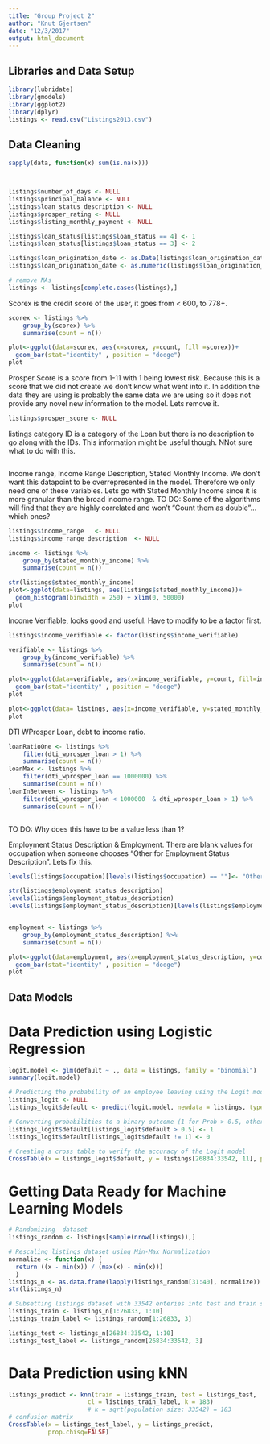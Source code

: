```yaml
---
title: "Group Project 2"
author: "Knut Gjertsen"
date: "12/3/2017"
output: html_document
---
```



## Libraries and Data Setup 
```r
library(lubridate)
library(gmodels)
library(ggplot2)
library(dplyr)
listings <- read.csv("Listings2013.csv")
```

## Data Cleaning
```r

sapply(data, function(x) sum(is.na(x)))



listings$number_of_days <- NULL
listings$principal_balance <- NULL
listings$loan_status_description <- NULL
listings$prosper_rating <- NULL
listings$listing_monthly_payment <- NULL

listings$loan_status[listings$loan_status == 4] <- 1
listings$loan_status[listings$loan_status == 3] <- 2

listings$loan_origination_date <- as.Date(listings$loan_origination_date, "%d/%m/%Y")
listings$loan_origination_date <- as.numeric(listings$loan_origination_date)

# remove NAs
listings <- listings[complete.cases(listings),]


```
Scorex is the credit score of the user, it goes from < 600, to 778+. 
```r

scorex <- listings %>%
    group_by(scorex) %>%
    summarise(count = n())

plot<-ggplot(data=scorex, aes(x=scorex, y=count, fill =scorex))+
  geom_bar(stat="identity" , position = "dodge")
plot
```
 
Prosper Score is a score from 1-11 with 1 being lowest risk. Because this is a score that we did not create we don't know what went into it. In addition the data they are using is probably the same data we are using so it does not provide any novel new information to the model. Lets remove it.
```r
listings$prosper_score <- NULL
```

listings category ID is a category of the Loan but there is no description to go along with the IDs. This information might be useful though. NNot sure what to do with this.
```r

```

Income range, Income Range Description, Stated Monthly Income. We don't want this datapoint to be overrepresented in the model. Therefore we only need one of these variables. Lets go with Stated Monthly Income since it is more granular than the broad income range. 
TO DO: Some of the algorithms will find that they are highly correlated and won't "Count them as double"... which ones?
```r
listings$income_range   <- NULL
listings$income_range_description  <- NULL

income <- listings %>%
    group_by(stated_monthly_income) %>%
    summarise(count = n())

str(listings$stated_monthly_income)
plot<-ggplot(data=listings, aes(listings$stated_monthly_income))+
  geom_histogram(binwidth = 250) + xlim(0, 50000)
plot
```

Income Verifiable, looks good and useful. Have to modify to be a factor first. 
```r

listings$income_verifiable <- factor(listings$income_verifiable)

verifiable <- listings %>%
    group_by(income_verifiable) %>%
    summarise(count = n())

plot<-ggplot(data=verifiable, aes(x=income_verifiable, y=count, fill=income_verifiable))+
  geom_bar(stat="identity" , position = "dodge")
plot

plot<-ggplot(data= listings, aes(x=income_verifiable, y=stated_monthly_income)) + geom_boxplot()  +   coord_cartesian(ylim=c(0, 15000))
plot
```

DTI WProsper Loan, debt to income ratio.
```r
loanRatioOne <- listings %>%
    filter(dti_wprosper_loan > 1) %>%
    summarise(count = n())
loanMax <- listings %>%
    filter(dti_wprosper_loan == 1000000) %>%
    summarise(count = n())
loanInBetween <- listings %>%
    filter(dti_wprosper_loan < 1000000  & dti_wprosper_loan > 1) %>%
    summarise(count = n())



```
TO DO: Why does this have to be a value less than 1?


Employment Status Description & Employment.
There are blank values for occupation when someone chooses "Other for Employment Status Description". Lets fix this. 
```r


levels(listings$occupation)[levels(listings$occupation) == ""]<- "Other"

str(listings$employment_status_description)
levels(listings$employment_status_description)
levels(listings$employment_status_description)[levels(listings$employment_status_description) == "Not employed"] <- "Not-employed"


employment <- listings %>%
    group_by(employment_status_description) %>%
    summarise(count = n())

plot<-ggplot(data=employment, aes(x=employment_status_description, y=count, fill=employment_status_description))+
  geom_bar(stat="identity" , position = "dodge")
plot

```


## Data Models

# Data Prediction using Logistic Regression

```r
logit.model <- glm(default ~ ., data = listings, family = "binomial")
summary(logit.model)

# Predicting the probability of an employee leaving using the Logit model
listings_logit <- NULL
listings_logit$default <- predict(logit.model, newdata = listings, type = "response")

# Converting probabilities to a binary outcome (1 for Prob > 0.5, otherwise 0)
listings_logit$default[listings_logit$default > 0.5] <- 1
listings_logit$default[listings_logit$default != 1] <- 0

# Creating a cross table to verify the accuracy of the Logit model
CrossTable(x = listings_logit$default, y = listings[26834:33542, 11], prop.chisq = FALSE)
```

# Getting Data Ready for Machine Learning Models

```r
# Randomizing  dataset
listings_random <- listings[sample(nrow(listings)),]

# Rescaling listings dataset using Min-Max Normalization
normalize <- function(x) {
  return ((x - min(x)) / (max(x) - min(x)))
  }
listings_n <- as.data.frame(lapply(listings_random[31:40], normalize))
str(listings_n)

# Subsetting listings dataset with 33542 enteries into test and train subsets, where 80% entries (26,833) are test and 20% entries (6,709) are train
listings_train <- listings_n[1:26833, 1:10]
listings_train_label <- listings_random[1:26833, 3]

listings_test <- listings_n[26834:33542, 1:10]
listings_test_label <- listings_random[26834:33542, 3]

```

# Data Prediction using kNN

```r
listings_predict <- knn(train = listings_train, test = listings_test,
                      cl = listings_train_label, k = 183) 
                      # k = sqrt(population size: 33542) = 183 
# confusion matrix
CrossTable(x = listings_test_label, y = listings_predict, 
           prop.chisq=FALSE)
```



